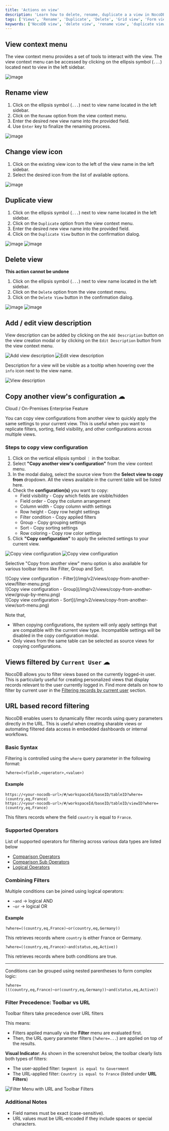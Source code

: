 ```yaml
---
title: 'Actions on view'
description: 'Learn how to delete, rename, duplicate a a view in NocoDB.'
tags: ['Views', 'Rename', 'Duplicate', 'Delete', 'Grid view', 'Form view', 'Kanban view', 'Gallery view']
keywords: ['NocoDB view', 'delete view', 'rename view', 'duplicate view']
---
```


## View context menu

The view context menu provides a set of tools to interact with the view. The view context menu can be accessed by clicking on the ellipsis symbol (`...`) located next to view in the left sidebar.

![image](/img/v2/views/view-context-menu.png)


## Rename view

1. Click on the ellipsis symbol (`...`) next to view name located in the left sidebar.
2. Click on the `Rename` option from the view context menu.
3. Enter the desired new view name into the provided field.
4. Use `Enter` key to finalize the renaming process.

![image](/img/v2/views/view-context-menu.png)

## Change view icon

1. Click on the existing view icon to the left of the view name in the left sidebar.
2. Select the desired icon from the list of available options.

![image](/img/v2/views/view-change-icon.png)


## Duplicate view

1. Click on the ellipsis symbol (`...`) next to view name located in the left sidebar.
2. Click on the `Duplicate` option from the view context menu.
3. Enter the desired new view name into the provided field.
4. Click on the `Duplicate View` button in the confirmation dialog.

![image](/img/v2/views/view-context-menu.png)
![image](/img/v2/views/duplicate-confirmation.png)

## Delete view

<Callout type="info">**This action cannot be undone**</Callout>

1. Click on the ellipsis symbol (`...`) next to view name located in the left sidebar.
2. Click on the `Delete` option from the view context menu.
3. Click on the `Delete View` button in the confirmation dialog.

![image](/img/v2/views/view-context-menu.png)
![image](/img/v2/views/delete-view-confirmation.png)

## Add / edit view description
View description can be added by clicking on the `Add Description` button on the view creation modal or by clicking on the `Edit Description` button from the view context menu.

![Add view description](/img/v2/views/add-view-description.png)
![Edit view description](/img/v2/views/edit-view-description.png)


Description for a view will be visible as a tooltip when hovering over the `info` icon next to the view name.

![View description](/img/v2/views/view-description.png)


## Copy another view's configuration ☁

<Callout type="info">Cloud / On-Premises Enterprise Feature</Callout>

You can copy view configurations from another view to quickly apply the same settings to your current view. This is useful when you want to replicate filters, sorting, field visibility, and other configurations across multiple views.

### Steps to copy view configuration

1. Click on the vertical ellipsis symbol `⋮` in the toolbar.
2. Select **"Copy another view's configuration"** from the view context menu.
3. In the modal dialog, select the source view from the **Select view to copy from** dropdown. All the views available in the current table will be listed here.
4. Check the **configuration(s)** you want to copy:
    - Field visibility - Copy which fields are visible/hidden
    - Field order - Copy the column arrangement
    - Column width - Copy column width settings
    - Row height - Copy row height settings
    - Filter condition - Copy applied filters
    - Group - Copy grouping settings
    - Sort - Copy sorting settings
    - Row coloring - Copy row color settings
5. Click **"Copy configuration"** to apply the selected settings to your current view.

![Copy view configuration](/img/v2/views/copy-from-another-view/toolbar-menu.png)
![Copy view configuration](/img/v2/views/copy-from-another-view/copy-configuration-modal.png)

Selective "Copy from another view" menu option is also available for various toolbar items like Filter, Group and Sort.


<div style={{ display: 'grid', gridTemplateColumns: '1fr 1fr', gap: '1rem'}}>
    <div>
        ![Copy view configuration - Filter](/img/v2/views/copy-from-another-view/filter-menu.png)
    </div>
</div>

<div style={{ display: 'grid', gridTemplateColumns: '1fr 1fr', gap: '1rem', maxWidth: '400px'}}>
    <div>
        ![Copy view configuration - Group](/img/v2/views/copy-from-another-view/group-by-menu.png)
    </div>
    <div>
        ![Copy view configuration - Sort](/img/v2/views/copy-from-another-view/sort-menu.png)
    </div>
</div>

Note that,
- When copying configurations, the system will only apply settings that are compatible with the current view type. Incompatible settings will be disabled in the copy configuration modal.
- Only views from the same table can be selected as source views for copying configurations.


## Views filtered by `Current User` ☁
NocoDB allows you to filter views based on the currently logged-in user. This is particularly useful for creating personalized views that display records relevant to the user currently logged in. Find more details on how to filter by current user in the [Filtering records by current user](/docs/product-docs/table-operations/filter#filter-by-current-user-) section.

## URL based record filtering

NocoDB enables users to dynamically filter records using query parameters directly in the URL. This is useful when creating sharable views or automating filtered data access in embedded dashboards or internal workflows.

### Basic Syntax

Filtering is controlled using the `where` query parameter in the following format:

```plaintext
?where=(<field>,<operator>,<value>)
```

#### Example

```plaintext
https://<your-nocodb-url>/#/workspaceId/baseID/tableID?where=(country,eq,France)
https://<your-nocodb-url>/#/workspaceId/baseID/tableID/viewID?where=(country,eq,France)
```

This filters records where the field `country` is equal to `France`.


### Supported Operators
List of supported operators for filtering across various data types are listed below
- [Comparison Operators](/docs/product-docs/developer-resources/rest-apis#comparison-operators)
- [Comparison Sub Operators](/docs/product-docs/developer-resources/rest-apis#comparison-sub-operators)
- [Logical Operators](/docs/product-docs/developer-resources/rest-apis#logical-operators)


### Combining Filters

Multiple conditions can be joined using logical operators:

* `~and` → logical AND
* `~or` → logical OR

#### Example

```plaintext
?where=((country,eq,France)~or(country,eq,Germany))
```

This retrieves records where `country` is either France or Germany.

```plaintext
?where=((country,eq,France)~and(status,eq,Active))
```

This retrieves records where both conditions are true.

---

Conditions can be grouped using nested parentheses to form complex logic:

```plaintext
?where=(((country,eq,France)~or(country,eq,Germany))~and(status,eq,Active))
```


### Filter Precedence: Toolbar vs URL

<Callout type="info">Toolbar filters take precedence over URL filters</Callout>

This means:

* Filters applied manually via the **Filter** menu are evaluated first.
* Then, the URL query parameter filters (`?where=...`) are applied on top of the results.

**Visual Indicator**: As shown in the screenshot below, the toolbar clearly lists both types of filters:

* The user-applied filter: `Segment is equal to Government`
* The URL-applied filter: `Country is equal to France` (listed under **URL Filters**)

![Filter Menu with URL and Toolbar Filters](/img/v2/views/url-based-filter.png)


### Additional Notes

* Field names must be exact (case-sensitive).
* URL values must be URL-encoded if they include spaces or special characters.